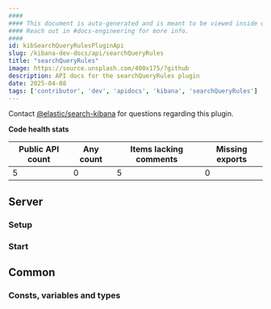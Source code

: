 ```yaml
---
####
#### This document is auto-generated and is meant to be viewed inside our experimental, new docs system.
#### Reach out in #docs-engineering for more info.
####
id: kibSearchQueryRulesPluginApi
slug: /kibana-dev-docs/api/searchQueryRules
title: "searchQueryRules"
image: https://source.unsplash.com/400x175/?github
description: API docs for the searchQueryRules plugin
date: 2025-04-08
tags: ['contributor', 'dev', 'apidocs', 'kibana', 'searchQueryRules']
---
```




Contact [@elastic/search-kibana](https://github.com/orgs/elastic/teams/search-kibana) for questions regarding this plugin.

**Code health stats**

| Public API count  | Any count | Items lacking comments | Missing exports |
|-------------------|-----------|------------------------|-----------------|
| 5 | 0 | 5 | 0 |

## Server

### Setup
<DocDefinitionList data={[searchQueryRulesObj.server.setup]}/>

### Start
<DocDefinitionList data={[searchQueryRulesObj.server.start]}/>

## Common

### Consts, variables and types
<DocDefinitionList data={searchQueryRulesObj.common.misc}/>

